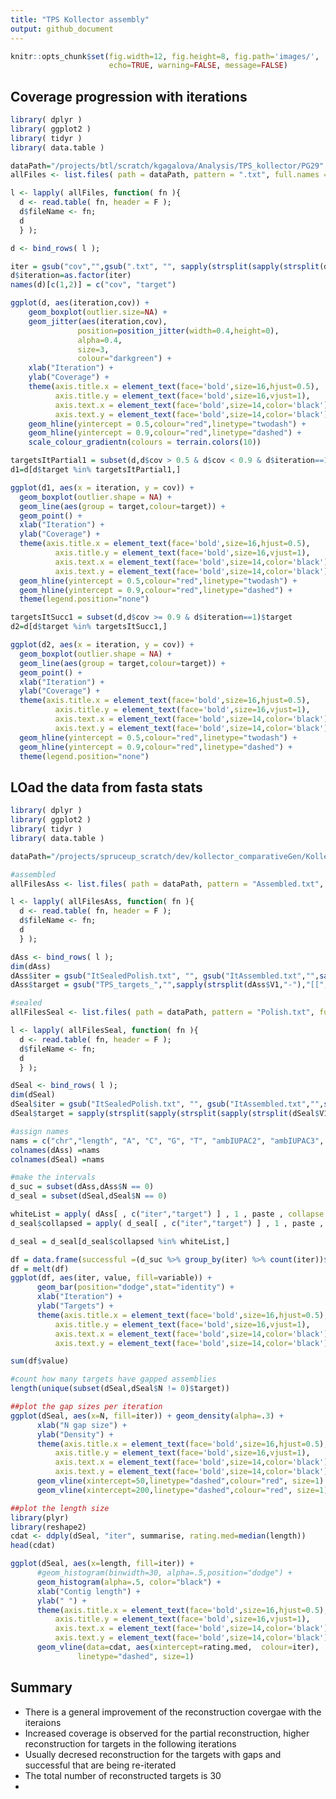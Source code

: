 ```yaml
---
title: "TPS Kollector assembly"
output: github_document
---
```


```r
knitr::opts_chunk$set(fig.width=12, fig.height=8, fig.path='images/',
                      echo=TRUE, warning=FALSE, message=FALSE)
```

## Coverage progression with iterations

```r
library( dplyr )
library( ggplot2 )
library( tidyr )
library( data.table )

dataPath="/projects/btl/scratch/kgagalova/Analysis/TPS_kollector/PG29"
allFiles <- list.files( path = dataPath, pattern = ".txt", full.names = TRUE )

l <- lapply( allFiles, function( fn ){
  d <- read.table( fn, header = F );
  d$fileName <- fn;
  d
  } );

d <- bind_rows( l );

iter = gsub("cov","",gsub(".txt", "", sapply(strsplit(sapply(strsplit(d$fileName,"/"),"[[",9),"\\_"),"[[",2)))
d$iteration=as.factor(iter)
names(d)[c(1,2)] = c("cov", "target")
```

```r
ggplot(d, aes(iteration,cov)) +
    geom_boxplot(outlier.size=NA) +
    geom_jitter(aes(iteration,cov),
               position=position_jitter(width=0.4,height=0),
               alpha=0.4,
               size=3,
               colour="darkgreen") +
    xlab("Iteration") +
    ylab("Coverage") +
    theme(axis.title.x = element_text(face='bold',size=16,hjust=0.5),
          axis.title.y = element_text(face='bold',size=16,vjust=1),
          axis.text.x = element_text(face='bold',size=14,color='black'),
          axis.text.y = element_text(face='bold',size=14,color='black')) + 
    geom_hline(yintercept = 0.5,colour="red",linetype="twodash") +
    geom_hline(yintercept = 0.9,colour="red",linetype="dashed") + 
    scale_colour_gradientn(colours = terrain.colors(10))
```

```r
targetsItPartial1 = subset(d,d$cov > 0.5 & d$cov < 0.9 & d$iteration==1)$target
d1=d[d$target %in% targetsItPartial1,]

ggplot(d1, aes(x = iteration, y = cov)) +
  geom_boxplot(outlier.shape = NA) +
  geom_line(aes(group = target,colour=target)) +
  geom_point() + 
  xlab("Iteration") +
  ylab("Coverage") +
  theme(axis.title.x = element_text(face='bold',size=16,hjust=0.5),
          axis.title.y = element_text(face='bold',size=16,vjust=1),
          axis.text.x = element_text(face='bold',size=14,color='black'),
          axis.text.y = element_text(face='bold',size=14,color='black')) +
  geom_hline(yintercept = 0.5,colour="red",linetype="twodash") +
  geom_hline(yintercept = 0.9,colour="red",linetype="dashed") +
  theme(legend.position="none")
```

```r
targetsItSucc1 = subset(d,d$cov >= 0.9 & d$iteration==1)$target
d2=d[d$target %in% targetsItSucc1,]

ggplot(d2, aes(x = iteration, y = cov)) +
  geom_boxplot(outlier.shape = NA) +
  geom_line(aes(group = target,colour=target)) +
  geom_point() + 
  xlab("Iteration") +
  ylab("Coverage") +
  theme(axis.title.x = element_text(face='bold',size=16,hjust=0.5),
          axis.title.y = element_text(face='bold',size=16,vjust=1),
          axis.text.x = element_text(face='bold',size=14,color='black'),
          axis.text.y = element_text(face='bold',size=14,color='black')) +
  geom_hline(yintercept = 0.5,colour="red",linetype="twodash") +
  geom_hline(yintercept = 0.9,colour="red",linetype="dashed") +
  theme(legend.position="none")
```

## LOad the data from fasta stats

```r
library( dplyr )
library( ggplot2 )
library( tidyr )
library( data.table )

dataPath="/projects/spruceup_scratch/dev/kollector_comparativeGen/Kollector_runs/TPS_kollector/PG29/AssembledTargets/ListsProgressIterations"

#assembled
allFilesAss <- list.files( path = dataPath, pattern = "Assembled.txt", full.names = TRUE )

l <- lapply( allFilesAss, function( fn ){
  d <- read.table( fn, header = F );
  d$fileName <- fn;
  d
  } );

dAss <- bind_rows( l );
dim(dAss)
dAss$iter = gsub("ItSealedPolish.txt", "", gsub("ItAssembled.txt","",sapply(strsplit(dAss$fileName,"/"),"[[",11)))
dAss$target = gsub("TPS_targets_","",sapply(strsplit(dAss$V1,"-"),"[[",2))

#sealed
allFilesSeal <- list.files( path = dataPath, pattern = "Polish.txt", full.names = TRUE )

l <- lapply( allFilesSeal, function( fn ){
  d <- read.table( fn, header = F );
  d$fileName <- fn;
  d
  } );

dSeal <- bind_rows( l );
dim(dSeal)
dSeal$iter = gsub("ItSealedPolish.txt", "", gsub("ItAssembled.txt","",sapply(strsplit(dSeal$fileName,"/"),"[[",11)))
dSeal$target = sapply(strsplit(sapply(strsplit(sapply(strsplit(dSeal$V1,":"),"[[",2),"_"), "[[",3),"\\."),"[[",1)

#assign names
nams = c("chr","length", "A", "C", "G", "T", "ambIUPAC2", "ambIUPAC3", "N", "CpG", "tv", "ts", "CpG-ts","file","iter","target")
colnames(dAss) =nams
colnames(dSeal) =nams
```

```r
#make the intervals
d_suc = subset(dAss,dAss$N == 0)
d_seal = subset(dSeal,dSeal$N == 0)

whiteList = apply( dAss[ , c("iter","target") ] , 1 , paste , collapse = "_" )
d_seal$collapsed = apply( d_seal[ , c("iter","target") ] , 1 , paste , collapse = "_" )

d_seal = d_seal[d_seal$collapsed %in% whiteList,]

df = data.frame(successful =(d_suc %>% group_by(iter) %>% count(iter))$n, sealed = (d_seal %>% group_by(iter) %>% count(iter))$n , iter = c("1", "2", "3"))
df = melt(df)
ggplot(df, aes(iter, value, fill=variable)) + 
      geom_bar(position="dodge",stat="identity") +
      xlab("Iteration") +
      ylab("Targets") +
      theme(axis.title.x = element_text(face='bold',size=16,hjust=0.5),
          axis.title.y = element_text(face='bold',size=16,vjust=1),
          axis.text.x = element_text(face='bold',size=14,color='black'),
          axis.text.y = element_text(face='bold',size=14,color='black'))

sum(df$value)

#count how many targets have gapped assemblies
length(unique(subset(dSeal,dSeal$N != 0)$target))

##plot the gap sizes per iteration
ggplot(dSeal, aes(x=N, fill=iter)) + geom_density(alpha=.3) +
      xlab("N gap size") +
      ylab("Density") +
      theme(axis.title.x = element_text(face='bold',size=16,hjust=0.5),
          axis.title.y = element_text(face='bold',size=16,vjust=1),
          axis.text.x = element_text(face='bold',size=14,color='black'),
          axis.text.y = element_text(face='bold',size=14,color='black')) +
      geom_vline(xintercept=50,linetype="dashed",colour="red", size=1) + 
      geom_vline(xintercept=200,linetype="dashed",colour="red", size=1)

##plot the length size
library(plyr)
library(reshape2)
cdat <- ddply(dSeal, "iter", summarise, rating.med=median(length))
head(cdat)

ggplot(dSeal, aes(x=length, fill=iter)) + 
      #geom_histogram(binwidth=30, alpha=.5,position="dodge") +
      geom_histogram(alpha=.5, color="black") +
      xlab("Contig length") +
      ylab(" ") +
      theme(axis.title.x = element_text(face='bold',size=16,hjust=0.5),
          axis.title.y = element_text(face='bold',size=16,vjust=1),
          axis.text.x = element_text(face='bold',size=14,color='black'),
          axis.text.y = element_text(face='bold',size=14,color='black')) + 
      geom_vline(data=cdat, aes(xintercept=rating.med,  colour=iter),
               linetype="dashed", size=1)
```

## Summary
- There is a general improvement of the reconstruction covergae with the iteraions
- Increased coverage is observed for the partial reconstruction, higher reconstruction for targets in the following iterations
- Usually decresed reconstruction for the targets with gaps and successful that are being re-iterated
- The total number of reconstructed targets is 30
- 